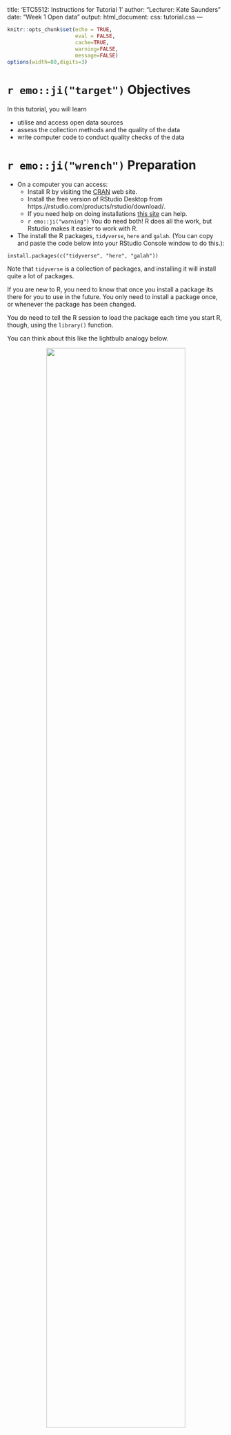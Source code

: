 <!-- Ignore this line for Jekyll-->
---
title: 'ETC5512: Instructions for Tutorial 1'
author: "Lecturer: Kate Saunders"
date: "Week 1 Open data"
output: 
  html_document:
    css: tutorial.css
---

```r
knitr::opts_chunk$set(echo = TRUE, 
                      eval = FALSE,
                      cache=TRUE, 
                      warning=FALSE, 
                      message=FALSE)
options(width=80,digits=3)
```  
  
# `r emo::ji("target")` Objectives
  
In this tutorial, you will learn 

- utilise and access open data sources 
- assess the collection methods and the quality of the data
- write computer code to conduct quality checks of the data

# `r emo::ji("wrench")` Preparation

- On a computer you can access:
    - Install R by visiting the [CRAN](https://cran.r-project.org) web site. 
    - Install the free version of RStudio Desktop from https://rstudio.com/products/rstudio/download/. 
    - If you need help on doing installations [this site](https://learnr.numbat.space/chapter1) can help.
    - `r emo::ji("warning")` You do need both! R does all the work, but Rstudio makes it easier to work with R.

- The install the R packages, `tidyverse`, `here` and `galah`. (You can copy and paste the code below into your RStudio Console window to do this.):

```
install.packages(c("tidyverse", "here", "galah"))
```

Note that `tidyverse` is a collection of packages, and installing it will install quite a lot of packages. 

If you are new to R, you need to know that once you install a package its there for you to use in the future. You only need to install a package once, or whenever the package has been changed.  

You do need to tell the R session to load the package each time you start R, though, using the `library()` function. 

You can think about this like the lightbulb analogy below. 

<center>
<img src="install_vs_library.jpeg" width="80%">
</center>

- Register for an account for the National Longitudinal Survey of Youth at https://www.nlsinfo.org/content/cohorts/nlsy79/get-data. You need to provide an email address only.

<!-- Methods for data collection can be dichotomised by the type of data collected – namely, experimental or observational – or alternatively, categorised into experimental design or survey design. Survey designs often, although not always, aim to collect observational data whilst experimental designs are exclusively center on experimental data.-->


# `r emo::ji("gear")` Tutorial

## Exercise 1: US air traffic

### a. Download

- Navigate to the airline ontime performance data base by going to 
https://www.transtats.bts.gov/
- Select "Aviation" from left box
- and then "Airline On-Time Performance Data".
- In the table for "Reporting Carrier On-Time Performance (1987-present)" click "Download"

This will bring you to an interface for choosing a subset.

`r emo::ji("warning")` THE DATA IS VERY BIG SO FOLLOW THE INSTRUCTIONS BELOW TO DOWNLOAD A SMALL SUBSET

- Choose 2020 and January (before the pandemic hit the USA)
- Select these variables:  Year, Month, DayofMonth, DayOfWeek, FlightDate, Reporting_Airline, Tail_Number, Origin, Dest, CRSDepTime, DepTime, DepDelay, CRSArrTime, ArrTime, ArrDelay. 
- Click the "Download" button to get it onto your laptop. (No need to check pre-zipped.) 
- The resulting file is about 50Mb, and the column names are slightly different from the form names, but recongisable as the requested variables: `YEAR`, `MONTH`, `DAY_OF_MONTH`, `DAY_OF_WEEK`, `FL_DATE`, `OP_UNIQUE_CARRIER`, `TAIL_NUM`, `ORIGIN`, `DEST`, `CRS_DEP_TIME`, `DEP_TIME`, `DEP_DELAY`,`CRS_ARR_TIME`,`ARR_TIME`, `ARR_DELAY`

```r
library(tidyverse)
library(here)
flights <- read_csv(here::here("data/504717774_T_ONTIME_REPORTING.csv")) %>% select(YEAR:ARR_DELAY)
flights %>% count(YEAR)
flights %>% count(MONTH)
```

### b. How was the data collected?

You can check the ["Data profile"](https://www.transtats.bts.gov/DatabaseInfo.asp?QO_VQ=EFD&DB_URL=Z1qr_VQ=E&Z1qr_Qr5p=N8vn6v10&f7owrp6_VQF=D) to help answer for these questions.
  
  (i) Who has the oversight for the data provision? 
  (ii) Who reports the data to the data provider? 
  (iii) How is the data collected? 
  (iv) Is this open data? What type of license is provided? What are you allowed to do with the data? 
  (v) What information is in each row of the data set? 
  
### c. Data quality checks

(i) Read in the data
(ii) Check dates range for the month of January 2020.
(iii) Count number of flights by carrier. Who has the most flights?
(iv) Which airport has the most traffic? Does every airport have the same number of incoming and outgoing flights?

```r
flights %>% select(FL_DATE) %>% summary()
flights %>% count(OP_UNIQUE_CARRIER, sort = TRUE)
flights %>% count(ORIGIN, sort = TRUE)
outgoing <- flights %>% count(ORIGIN) %>% rename(outbound = n)
incoming <- flights %>% count(DEST) %>% rename(inbound = n)
traffic <- full_join(outgoing, incoming, by=c("ORIGIN" = "DEST"))
ggplot(traffic, aes(x=outbound, y=inbound)) + geom_point() +
  coord_equal()
```
  
## Exercise 2: National Longitudinal Survey of Youth
  
`r emo::ji("exclamation_mark")` The following data contains information presenting sex as a binary variable, and also race as categorical. We realise that sex is not binary. And also that race is an "arbitrary system of visual clasification that does not demarcate distinct subspecies of the human population" ([Mindy Thompson Fullilove](https://ajph.aphapublications.org/doi/pdf/10.2105/AJPH.88.9.1297)). Please skip this question if it disturbs you.

### a. Data download

(i) Point your browser to https://www.nlsinfo.org/content/cohorts/nlsy79/get-data and login in.
(ii) Choose the NLSY79 study. The first step is to "Choose TagSets". We'll use the default selection of variables, which has three demographic variables. (For fun, you could browse the many, many variables available to download to see what information is available.) 
(iii) Go to "Save/download" to download the data, choose "Advanced Download". Change the name from "default" to "NLSY". This will make a file available to download, that you need to check a box and click "download" to get it to your computer. It will create a folder called "NLSY" on your computer, containing the data in different formats. One of them is a "csv" file. Make sure this folder is in the data directory of your ETC5512 R project. 
(iv) The data arrives with four variables `R0000100`, `R0173600`, `R0214700`, `R0214800`. Read the codebook to find out what these are.


### b. License and usage

(i) At the bottom of the web site are links that can help to determine what are the allowed uses. What information does the data provider keep about you?  
(ii) Is there a license provided with the data? What sort of open data is this? The documentation says that this is public use data. What do you think "public use" means? 

### c. About the data

(i) How was this data collected?
(ii) Check the levels in the downloaded data. Do they match the codebook? How many individuals are in the sample?

```r
nlsy <- read_csv(here::here("data/NLSY/NLSY.csv"))
nlsy %>% count(R0214700)
nlsy %>% count(R0214800)
nlsy %>% count(R0173600)
nlsy %>% tally()
```

## Exercise 3: Atlas of Living Australia

The Atlas of Living Australia is a major resource for occurrence data on animals, plants, insects, fish. 

### a. Download

(i) Point your browser to https://www.ala.org.au. Check the terms of use. Does it have a license? 
(ii) Using the `galah` library, and the function `occurrences` extract the records for platypus. To download the data from this API you will need to register with your email first.

```r
library(galah)

galah_config(email = "YOUREMAILADDRESS",
             download_reason_id = 10, 
             verbose = TRUE)

platypus <- galah_call() %>% 
  galah_identify("Ornithorhynchus anatinus") %>% 
  atlas_occurrences()

platypus <- platypus %>% 
  rename(Longitude = decimalLongitude,
         Latitude = decimalLatitude) %>%
  mutate(eventDate = as.Date(eventDate)) %>%
  filter(!is.na(eventDate)) %>%
  filter(!is.na(Longitude)) %>%
  filter(!is.na(Latitude))
save(platypus, file=here::here("data/platypus.rda"))
```

### b. Data quality checks

(i) Plot the locations of sightings. Where is Australia are platypus found?
(ii) What dates of sightings are downloaded?

```r
load(here::here("data/platypus.rda"))
ggplot(platypus, aes(x=Longitude, y=Latitude)) +
  geom_point()
platypus %>% select(eventDate) %>% summary()     
```

### c. Data collection methods

How is this data collected? Explain the ways that a platpus sighting would be added to the database. Also think about what might be missing from the data? 


##### Materials developed by Professor Di Cook 

##### © Copyright 2023 Monash University
